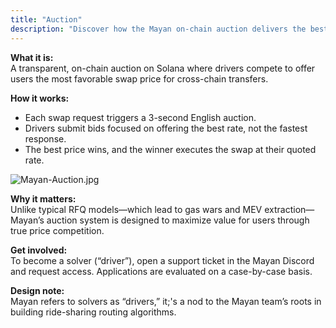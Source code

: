 ```yaml
---
title: "Auction"
description: "Discover how the Mayan on-chain auction delivers the best swap rates for every user."
---
```


**What it is:**\
A transparent, on-chain auction on Solana where drivers compete to offer users the most favorable swap price for cross-chain transfers.

**How it works:**

- Each swap request triggers a 3-second English auction.
- Drivers submit bids focused on offering the best rate, not the fastest response.
- The best price wins, and the winner executes the swap at their quoted rate.

![Mayan-Auction.jpg](/images/Mayan-Auction.jpg)

**Why it matters:**\
Unlike typical RFQ models—which lead to gas wars and MEV extraction—Mayan’s auction system is designed to maximize value for users through true price competition.

**Get involved:**\
To become a solver (“driver”), open a support ticket in the Mayan Discord and request access. Applications are evaluated on a case-by-case basis.

**Design note:**\
Mayan refers to solvers as “drivers,” it;'s a nod to the Mayan team’s roots in building ride-sharing routing algorithms.